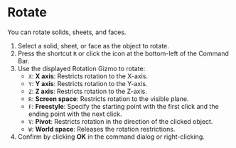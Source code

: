 
# Rotate

You can rotate solids, sheets, and faces.

<KinouGaiyou shortcut="R" command="Rotate" button="Bottom-left of Command Bar" />

1. Select a solid, sheet, or face as the object to rotate.
2. Press the shortcut `R` or click the icon at the bottom-left of the Command Bar.
3. Use the displayed Rotation Gizmo to rotate:
   - `X`: **X axis**: Restricts rotation to the X-axis.
   - `Y`: **Y axis**: Restricts rotation to the Y-axis.
   - `Z`: **Z axis**: Restricts rotation to the Z-axis.
   - `R`: **Screen space**: Restricts rotation to the visible plane.
   - `F`: **Freestyle**: Specify the starting point with the first click and the ending point with the next click.
   - `V`: **Pivot**: Restricts rotation in the direction of the clicked object.
   - `W`: **World space**: Releases the rotation restrictions.
4. Confirm by clicking **OK** in the command dialog or right-clicking.